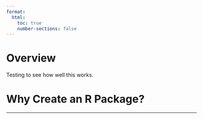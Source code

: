 ```yaml
---
format:
  html:
    toc: true
    number-sections: false
---
```


# Overview

Testing to see how well this works.


# Why Create an R Package?






---
